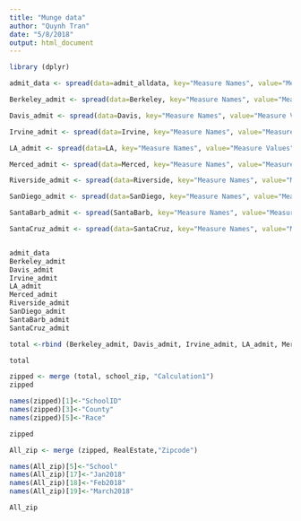 ```yaml
---
title: "Munge data"
author: "Quynh Tran"
date: "5/8/2018"
output: html_document
---
```


  
```r


library (dplyr)

admit_data <- spread(data=admit_alldata, key="Measure Names", value="Measure Values") %>% mutate(AdmitStat=adm/app, Campus="All", Year=2017)

Berkeley_admit <- spread(data=Berkeley, key="Measure Names", value="Measure Values") %>% mutate(AdmitStat=adm/app, Campus="Berkeley", Year=2017) 

Davis_admit <- spread(data=Davis, key="Measure Names", value="Measure Values") %>% mutate(AdmitStat=adm/app, Campus="Davis", Year=2017) 

Irvine_admit <- spread(data=Irvine, key="Measure Names", value="Measure Values") %>% mutate(AdmitStat=adm/app, Campus="Irvine", Year=2017) 

LA_admit <- spread(data=LA, key="Measure Names", value="Measure Values") %>% mutate(AdmitStat=adm/app, Campus="LosAng", Year=2017) 

Merced_admit <- spread(data=Merced, key="Measure Names", value="Measure Values") %>% mutate(AdmitStat=adm/app, Campus="Merced", Year=2017) 

Riverside_admit <- spread(data=Riverside, key="Measure Names", value="Measure Values") %>% mutate(AdmitStat=adm/app, Campus="Riverside", Year=2017) 

SanDiego_admit <- spread(data=SanDiego, key="Measure Names", value="Measure Values") %>% mutate(AdmitStat=adm/app, Campus="SanDiego", Year=2017) 

SantaBarb_admit <- spread(SantaBarb, key="Measure Names", value="Measure Values") %>% mutate(AdmitStat=adm/app, Campus="SantaBarb", Year=2017) 

SantaCruz_admit <- spread(data=SantaCruz, key="Measure Names", value="Measure Values") %>% mutate(AdmitStat=adm/app, Campus="SantaCruz", Year=2017) 


admit_data
Berkeley_admit
Davis_admit
Irvine_admit
LA_admit
Merced_admit
Riverside_admit
SanDiego_admit
SantaBarb_admit
SantaCruz_admit

```
```r
total <-rbind (Berkeley_admit, Davis_admit, Irvine_admit, LA_admit, Merced_admit, Riverside_admit, SanDiego_admit, SantaBarb_admit, SantaCruz_admit)

total

```

```r
zipped <- merge (total, school_zip, "Calculation1") 
zipped

```



```r
names(zipped)[1]<-"SchoolID"
names(zipped)[3]<-"County"
names(zipped)[5]<-"Race"

zipped
```

```r
All_zip <- merge (zipped, RealEstate,"Zipcode") 

names(All_zip)[5]<-"School"
names(All_zip)[17]<-"Jan2018"
names(All_zip)[18]<-"Feb2018"
names(All_zip)[19]<-"March2018"

All_zip

```